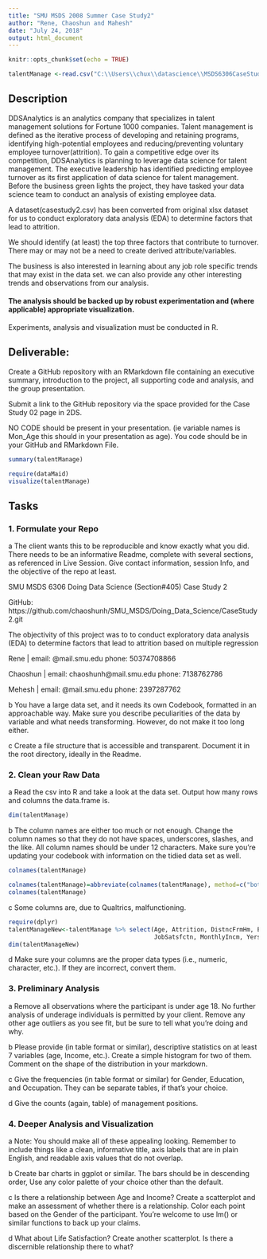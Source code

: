 ---
title: "SMU MSDS 2008 Summer Case Study2"
author: "Rene, Chaoshun and Mahesh"
date: "July 24, 2018"
output: html_document
---

```{r setup, include=FALSE}
knitr::opts_chunk$set(echo = TRUE)

talentManage <-read.csv("C:\\Users\\chux\\datascience\\MSDS6306CaseStudy2\\data\\casestudy2.csv")
```

## Description

DDSAnalytics is an analytics company that specializes in talent management solutions
for Fortune 1000 companies. Talent management is defined as the iterative process of developing and retaining programs, identifying high-potential employees and reducing/preventing voluntary employee turnover(attrition). To gain a competitive edge over its competition, DDSAnalytics is planning to leverage data science for talent management. The executive leadership has identified predicting employee turnover as its first application of data science for talent management. Before the business green lights the project, they have tasked your data science team to conduct an analysis of existing employee data.

A dataset(casestudy2.csv) has been converted from original xlsx dataset for us to conduct exploratory data analysis (EDA) to determine factors that lead to attrition.

We should identify (at least) the top three factors that contribute to turnover. There may or may not be a need to create derived attribute/variables.

The business is also interested in learning about any job role specific trends that may exist in the data set. we can also provide any other interesting trends and observations from our analysis.

#### The analysis should be backed up by robust experimentation and (where applicable) appropriate visualization.

Experiments, analysis and visualization must be conducted in R.

## Deliverable:

Create a GitHub repository with an RMarkdown file containing an executive summary, introduction to the project, all supporting code and analysis, and the group presentation.

Submit a link to the GitHub repository via the space provided for the Case Study 02 page in 2DS. 

NO CODE should be present in your presentation. (ie variable names is Mon_Age this should in your presentation as age). You code should be in your GitHub and RMarkdown File.  



```{r, echo=TRUE}
summary(talentManage)

require(dataMaid)
visualize(talentManage)

```

## Tasks

### 1.	Formulate your Repo 

a The client wants this to be reproducible and know exactly what you did.  There needs to be an informative Readme, complete with several sections, as referenced in Live Session.  Give contact information, session Info, and the objective of the repo at least. 

SMU MSDS 6306 Doing Data Science (Section#405) Case Study 2

GitHub: https://github.com/chaoshunh/SMU_MSDS/Doing_Data_Science/CaseStudy2.git

The objectivity of this project was to to conduct exploratory data analysis (EDA) to determine factors that lead to attrition based on multiple regression

Rene | email: @mail.smu.edu phone: 50374708866 

Chaoshun | email: chaoshunh@mail.smu.edu phone: 7138762786 

Mehesh | email: @mail.smu.edu phone: 2397287762


b	You have a large data set, and it needs its own Codebook, formatted in an approachable way.  Make sure you describe peculiarities of the data by variable and what needs transforming.  However, do not make it too long either.




c	Create a file structure that is accessible and transparent.  Document it in the root directory, ideally in the Readme.




### 2.	Clean your Raw Data 

a	Read the csv into R and take a look at the data set.  Output how many rows and columns the data.frame is.
```{r}
dim(talentManage)
```


b	The column names are either too much or not enough.  Change the column names so that they do not have spaces, underscores, slashes, and the like. All column names should be under 12 characters. Make sure you’re updating your codebook with information on the tidied data set as well.
```{r}
colnames(talentManage)
```

```{r}
colnames(talentManage)=abbreviate(colnames(talentManage), method=c("both.sides"),minlength = 11)
colnames(talentManage)
```


c	Some columns are, due to Qualtrics, malfunctioning. 


```{r}
require(dplyr)
talentManageNew<-talentManage %>% select(Age, Attrition, DistncFrmHm, Education, EnvrnmntSts,Gender, JobLevel,
                                         JobSatsfctn, MonthlyIncm, YersAtCmpny, YrsSncLstPr)
dim(talentManageNew)
```



d	Make sure your columns are the proper data types (i.e., numeric, character, etc.).  If they are incorrect, convert them. 


### 3.	Preliminary Analysis

a	Remove all observations where the participant is under age 18.  No further analysis of underage individuals is permitted by your client.  Remove any other age outliers as you see fit, but be sure to tell what you’re doing and why.


b	Please provide (in table format or similar), descriptive statistics on at least 7 variables (age, Income, etc.).  Create a simple histogram for two of them.  Comment on the shape of the distribution in your markdown.


c	Give the frequencies (in table format or similar) for Gender, Education, and Occupation.  They can be separate tables, if that’s your choice.


d	Give the counts (again, table) of management positions.


### 4.	Deeper Analysis and Visualization 

a	Note: You should make all of these appealing looking.  Remember to include things like a clean, informative title, axis labels that are in plain English, and readable axis values that do not overlap.


b	Create bar charts in ggplot or similar. The bars should be in descending order, Use any color palette of your choice other than the default.


c	Is there a relationship between Age and Income?  Create a scatterplot and make an assessment of whether there is a relationship.  Color each point based on the Gender of the participant.  You’re welcome to use lm() or similar functions to back up your claims.


d	What about Life Satisfaction?  Create another scatterplot.  Is there a discernible relationship there to what?   



